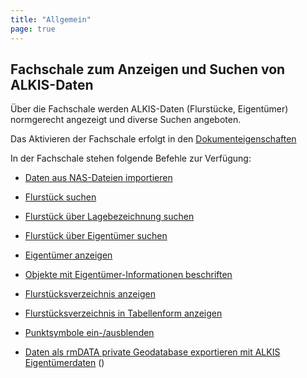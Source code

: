 ```yaml
---
title: "Allgemein"
page: true
---
```

## Fachschale zum Anzeigen und Suchen von ALKIS-Daten

&#220;ber die Fachschale werden ALKIS-Daten (Flurst&#252;cke, Eigent&#252;mer) normgerecht angezeigt und diverse Suchen angeboten.

Das Aktivieren der Fachschale erfolgt in den [Dokumenteigenschaften](../einstellungen/dokumenteneinstellungen)


In der Fachschale stehen folgende Befehle zur Verf&#252;gung:


- [Daten aus NAS-Dateien importieren](../fachschaleliegenschaftskatasterde/datenimportieren)

- [Flurst&#252;ck suchen](../fachschaleliegenschaftskatasterde/flurstuecksuchen)

- [Flurst&#252;ck &#252;ber Lagebezeichnung suchen](../fachschaleliegenschaftskatasterde/flurstueckueberlagebezeichnungsuchen)

- [Flurst&#252;ck &#252;ber Eigent&#252;mer suchen](../fachschaleliegenschaftskatasterde/flurstueckuebereigentuemersuchen)

- [Eigent&#252;mer anzeigen](../fachschaleliegenschaftskatasterde/eigentuemeranzeigen)

- [Objekte mit Eigent&#252;mer-Informationen beschriften](../fachschaleliegenschaftskatasterde/objektemiteigentuemer-informationenbeschriften)

- [Flurst&#252;cksverzeichnis anzeigen](../fachschaleliegenschaftskatasterde/flurstuecksverzeichnisanzeigen)

- [Flurst&#252;cksverzeichnis in Tabellenform anzeigen](../fachschaleliegenschaftskatasterde/flurstuecksverzeichnisintabellenformanzeigen)

- [Punktsymbole ein-/ausblenden](../fachschaleliegenschaftskatasterde/punktsymboleeinausblenden)

- [Daten als rmDATA private Geodatabase exportieren mit ALKIS Eigent&#252;merdaten](../fachschaleliegenschaftskatasterde/exportalsprivategeodatabase)
()



